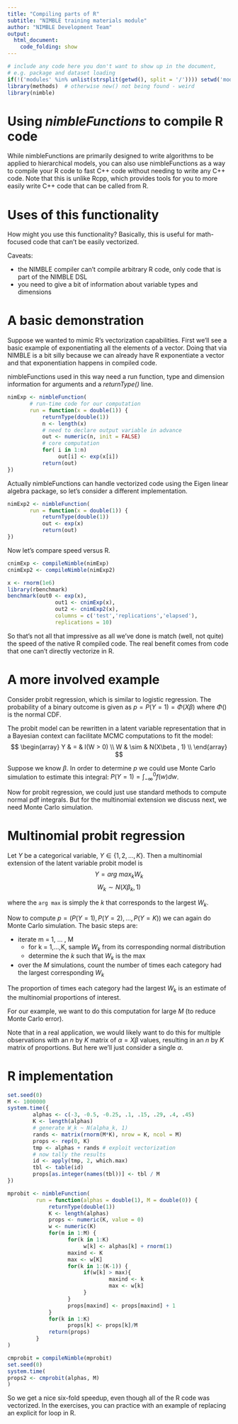 ```yaml
---
title: "Compiling parts of R"
subtitle: "NIMBLE training materials module"
author: "NIMBLE Development Team"
output:
  html_document:
    code_folding: show
---
```



```r
# include any code here you don't want to show up in the document,
# e.g. package and dataset loading
if(!('modules' %in% unlist(strsplit(getwd(), split = '/')))) setwd('modules')
library(methods)  # otherwise new() not being found - weird
library(nimble)
```

# Using *nimbleFunctions* to compile R code 

While nimbleFunctions are primarily designed to write algorithms to be applied to hierarchical models, you can also use nimbleFunctions as a way to compile your R code to fast C++ code without needing to write any C++ code. Note that this is unlike Rcpp, which provides tools for you to more easily write C++ code that can be called from R.

# Uses of this functionality

How might you use this functionality?  Basically, this is useful for math-focused code that can't be easily vectorized. 

Caveats:

  - the NIMBLE compiler can't compile arbitrary R code, only code that is part of the NIMBLE DSL
  - you need to give a bit of information about variable types and dimensions

# A basic demonstration

Suppose we wanted to mimic R's vectorization capabilities. First we'll see a basic example of exponentiating all the elements of a vector.  Doing that via NIMBLE is a bit silly because we can already have R exponentiate a vector and that exponentiation happens in compiled code. 

nimbleFunctions used in this way need a run function, type and dimension information for arguments and a *returnType()* line.

```r
nimExp <- nimbleFunction(
       # run-time code for our computation
       run = function(x = double(1)) {
           returnType(double(1))
           n <- length(x)
           # need to declare output variable in advance
           out <- numeric(n, init = FALSE)
           # core computation
           for( i in 1:n) 
                out[i] <- exp(x[i])
           return(out)
})
```

Actually nimbleFunctions can handle vectorized code using the Eigen linear algebra package, so let's consider a different implementation.

```r
nimExp2 <- nimbleFunction(
       run = function(x = double(1)) {
           returnType(double(1))
           out <- exp(x)
           return(out)
})
```

Now let's compare speed versus R.

```r
cnimExp <- compileNimble(nimExp)
cnimExp2 <- compileNimble(nimExp2)

x <- rnorm(1e6)
library(rbenchmark)
benchmark(out0 <- exp(x),
               out1 <- cnimExp(x),
               out2 <- cnimExp2(x),
               columns = c('test','replications','elapsed'),
               replications = 10)
```
               
So that's not all that impressive as all we've done is match (well, not quite) the speed of the native R compiled code. The real benefit comes from code that one can't directly vectorize in R. 


# A more involved example

Consider probit regression, which is similar to logistic regression. The probability of a binary outcome is given as
$p = P(Y = 1) = \Phi(X\beta)$ where $\Phi()$ is the normal CDF.

The probit model can be rewritten in a latent variable representation that in a Bayesian context can facilitate MCMC computations to fit the model:
$$ 
\begin{array}
Y & = &  I(W > 0) \\
W & \sim  & N(X\beta , 1) \\
\end{array}
$$

Suppose we know $\beta$. In order to determine $p$ we could use Monte Carlo simulation to estimate this integral:
$P(Y = 1) = \int_{-\infty}^0 f(w) dw$.

Now for probit regression, we could just use standard methods to compute normal pdf integrals. But for the multinomial extension we discuss next, we need Monte Carlo simulation.

# Multinomial probit regression

Let $Y$ be a categorical variable, $Y \in \{{1,2,\ldots,K}\}$. Then a multinomial extension of the latent variable probit model is
$$
Y = {arg\ max}_k {W_k}
$$
$$
W_k \sim N(X\beta_k, 1)
$$

where the `arg max` is simply the $k$ that corresponds to the largest $W_k$.

Now to compute $p = ({P(Y=1), P(Y=2), \ldots, P(Y=K)})$ we can again do Monte Carlo simulation. The basic steps are:

   - iterate m = 1, ... , M
      - for k = 1,...,K, sample $W_k$ from its corresponding normal distribution
      - determine the $k$ such that $W_k$ is the max
   - over the $M$ simulations, count the number of times each category had the largest corresponding $W_k$

The proportion of times each category had the  largest $W_k$ is an estimate of the multinomial proportions of interest.

For our example, we want to do this computation for large $M$ (to reduce Monte Carlo error). 

Note that in a real application, we would likely want to do this for multiple observations with an $n$ by $K$ matrix of $\alpha = X \beta$ values, resulting in an $n$ by $K$ matrix of proportions. But here we'll just consider a single $\alpha$.

# R implementation

```r
set.seed(0)
M <- 1000000
system.time({
        alphas <- c(-3, -0.5, -0.25, .1, .15, .29, .4, .45)
        K <- length(alphas)
        # generate W_k ~ N(alpha_k, 1)
        rands <- matrix(rnorm(M*K), nrow = K, ncol = M)
        props <- rep(0, K)
        tmp <- alphas + rands # exploit vectorization
        # now tally the results
        id <- apply(tmp, 2, which.max)
        tbl <- table(id)
        props[as.integer(names(tbl))] <- tbl / M
})

mprobit <- nimbleFunction(
         run = function(alphas = double(1), M = double(0)) {
             returnType(double(1))
             K <- length(alphas)
             props <- numeric(K, value = 0)
             w <- numeric(K)
             for(m in 1:M) {
                   for(k in 1:K) 
                        w[k] <- alphas[k] + rnorm(1) 
                   maxind <- K
                   max <- w[K]
                   for(k in 1:(K-1)) {
                        if(w[k] > max){
                                maxind <- k
                                max <- w[k]          
                        }
                   }
                   props[maxind] <- props[maxind] + 1
             }
             for(k in 1:K) 
                   props[k] <- props[k]/M
             return(props)
         }
)

cmprobit = compileNimble(mprobit)
set.seed(0)
system.time(
props2 <- cmprobit(alphas, M)
)
```

So we get a nice six-fold speedup, even though all of the R code was vectorized. In the exercises, you can practice with an example of replacing an explicit for loop in R.

